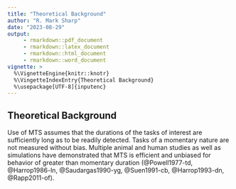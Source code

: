```yaml
---
title: "Theoretical Background"
author: "R. Mark Sharp"
date: "2023-08-29"
output:
     - rmarkdown::pdf_document
     - rmarkdown::latex_document
     - rmarkdown::html_document
     - rmarkdown::word_document
vignette: >
  %\VignetteEngine{knitr::knotr}
  %\VingetteIndexEntry{Theoretical Background}
  %\usepackage[UTF-8]{inputenc}
---
```


## Theoretical Background

Use of MTS assumes that the durations of the tasks of 
interest are sufficiently long as to be readily detected. 
Tasks of a momentary nature are not measured without bias.
Multiple animal and human studies as well as simulations have demonstrated that 
MTS is efficient and unbiased for behavior of greater than 
momentary duration (@Powell1977-td, @Harrop1986-ln, @Saudargas1990-yg, 
@Suen1991-cb, @Harrop1993-dn, @Rapp2011-of).
